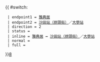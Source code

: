{{ #switch: {{{format|}}}
  | endpoint1 = [[雅典居]]
  | endpoint2 = [[沙田站公共運輸交匯處|沙田站（排頭街）]]／[[馬料水公共運輸交匯處|大學站]]
  | direction = 2
  | status =
  | inline = [[雅典居]] ↔ [[沙田站公共運輸交匯處|沙田站（排頭街）]]／[[馬料水公共運輸交匯處|大學站]]
  | normal =
  | full =
}}<noinclude>[[category:新界居民巴士路線模板|8]]</noinclude>